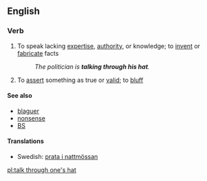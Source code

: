 ==English==

===Verb===
{{infl|en|verb|head=to [[talk]] [[through]] one's [[hat]]}}

# {{idiom}} To speak lacking [[expertise]], [[authority]], or knowledge; to [[invent]] or [[fabricate]] facts
#: ''The politician is '''talking through his hat'''.''
# {{idiom}} To [[assert]] something as true or [[valid]]; to [[bluff]]

====See also====
* [[blaguer]]
* [[nonsense]]
* [[BS]]

====Translations====
{{checktrans-top}}
{{trans-mid}}
* Swedish: [[prata i nattmössan]]
{{trans-bottom}}

[[pl:talk through one's hat]]